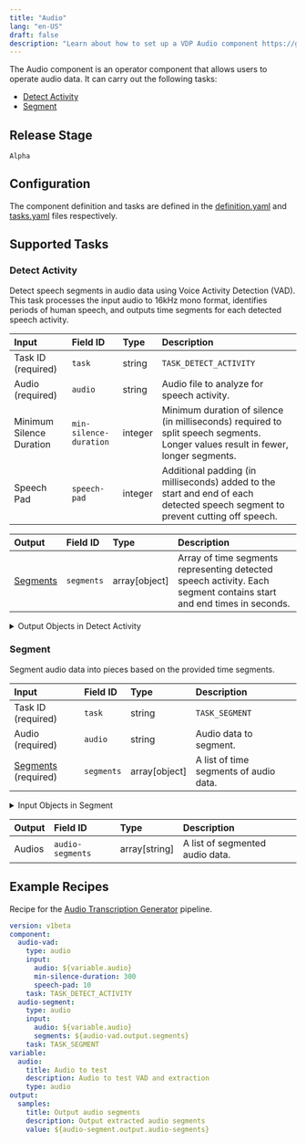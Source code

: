 ```yaml
---
title: "Audio"
lang: "en-US"
draft: false
description: "Learn about how to set up a VDP Audio component https://github.com/instill-ai/instill-core"
---
```


The Audio component is an operator component that allows users to operate audio data.
It can carry out the following tasks:
- [Detect Activity](#detect-activity)
- [Segment](#segment)



## Release Stage

`Alpha`



## Configuration

The component definition and tasks are defined in the [definition.yaml](https://github.com/instill-ai/pipeline-backend/blob/main/pkg/component/operator/audio/v0/config/definition.yaml) and [tasks.yaml](https://github.com/instill-ai/pipeline-backend/blob/main/pkg/component/operator/audio/v0/config/tasks.yaml) files respectively.







## Supported Tasks

### Detect Activity

Detect speech segments in audio data using Voice Activity Detection (VAD). This task processes the input audio to 16kHz mono format, identifies periods of human speech, and outputs time segments for each detected speech activity.

<div class="markdown-col-no-wrap" data-col-1 data-col-2>

| Input | Field ID | Type | Description |
| :--- | :--- | :--- | :--- |
| Task ID (required) | `task` | string | `TASK_DETECT_ACTIVITY` |
| Audio (required) | `audio` | string | Audio file to analyze for speech activity. |
| Minimum Silence Duration | `min-silence-duration` | integer | Minimum duration of silence (in milliseconds) required to split speech segments. Longer values result in fewer, longer segments. |
| Speech Pad | `speech-pad` | integer | Additional padding (in milliseconds) added to the start and end of each detected speech segment to prevent cutting off speech. |
</div>






<div class="markdown-col-no-wrap" data-col-1 data-col-2>

| Output | Field ID | Type | Description |
| :--- | :--- | :--- | :--- |
| [Segments](#detect-activity-segments) | `segments` | array[object] | Array of time segments representing detected speech activity. Each segment contains start and end times in seconds. |
</div>

<details>
<summary> Output Objects in Detect Activity</summary>

<h4 id="detect-activity-segments">Segments</h4>

<div class="markdown-col-no-wrap" data-col-1 data-col-2>

| Field | Field ID | Type | Note |
| :--- | :--- | :--- | :--- |
| End Time | `end-time` | number | The number of seconds from the beginning of the audio file to the end of this segment. |
| Start Time | `start-time` | number | The number of seconds from the beginning of the audio file to the start of this segment. |
</div>
</details>


### Segment

Segment audio data into pieces based on the provided time segments.

<div class="markdown-col-no-wrap" data-col-1 data-col-2>

| Input | Field ID | Type | Description |
| :--- | :--- | :--- | :--- |
| Task ID (required) | `task` | string | `TASK_SEGMENT` |
| Audio (required) | `audio` | string | Audio data to segment. |
| [Segments](#segment-segments) (required) | `segments` | array[object] | A list of time segments of audio data. |
</div>


<details>
<summary> Input Objects in Segment</summary>

<h4 id="segment-segments">Segments</h4>

A list of time segments of audio data.

<div class="markdown-col-no-wrap" data-col-1 data-col-2>

| Field | Field ID | Type | Note |
| :--- | :--- | :--- | :--- |
| End Time | `end-time` | number | The number of seconds from the beginning of the audio file to the end of this segment.  |
| Start Time | `start-time` | number | The number of seconds from the beginning of the audio file to the start of this segment.  |
</div>
</details>



<div class="markdown-col-no-wrap" data-col-1 data-col-2>

| Output | Field ID | Type | Description |
| :--- | :--- | :--- | :--- |
| Audios | `audio-segments` | array[string] | A list of segmented audio data. |
</div>



## Example Recipes

Recipe for the [Audio Transcription Generator](https://instill.tech/instill-ai/pipelines/audio-transcription/playground) pipeline.

```yaml
version: v1beta
component:
  audio-vad:
    type: audio
    input:
      audio: ${variable.audio}
      min-silence-duration: 300
      speech-pad: 10
    task: TASK_DETECT_ACTIVITY
  audio-segment:
    type: audio
    input:
      audio: ${variable.audio}
      segments: ${audio-vad.output.segments}
    task: TASK_SEGMENT
variable:
  audio:
    title: Audio to test
    description: Audio to test VAD and extraction
    type: audio
output:
  samples:
    title: Output audio segments
    description: Output extracted audio segments
    value: ${audio-segment.output.audio-segments}
```
